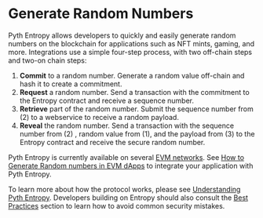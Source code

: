 # Generate Random Numbers

Pyth Entropy allows developers to quickly and easily generate random numbers on the blockchain for applications such as NFT mints, gaming, and more.
Integrations use a simple four-step process, with two off-chain steps and two-on chain steps:

1. **Commit** to a random number. Generate a random value off-chain and hash it to create a commitment.
1. **Request** a random number. Send a transaction with the commitment to the Entropy contract and receive a sequence number.
1. **Retrieve** part of the random number. Submit the sequence number from (2) to a webservice to receive a random payload.
1. **Reveal** the random number. Send a transaction with the sequence number from (2) , random value from (1), and the
   payload from (3) to the Entropy contract and receive the secure random number.

Pyth Entropy is currently available on several [EVM networks](entropy/evm.mdx).
See [How to Generate Random numbers in EVM dApps](generate-random-numbers/generate-random-numbers-on-evm.mdx) to integrate your application with Pyth Entropy.

To learn more about how the protocol works, please see [Understanding Pyth Entropy](entropy/protocol-design.mdx).
Developers building on Entropy should also consult the [Best Practices](entropy/best-practices.mdx) section to learn how to avoid common security mistakes.
